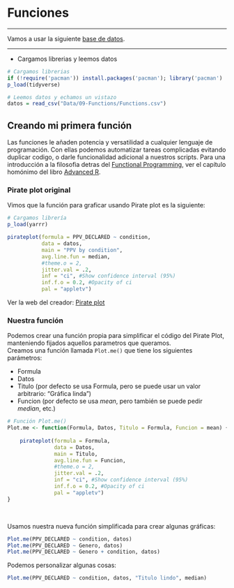 # Funciones{#Funciones}

***
Vamos a usar la siguiente [base de datos](Data/09-Functions/Functions.csv).

***

* Cargamos librerias y leemos datos
```r
# Cargamos librerias
if (!require('pacman')) install.packages('pacman'); library('pacman')
p_load(tidyverse)

# Leemos datos y echamos un vistazo
datos = read_csv("Data/09-Functions/Functions.csv")
```

## Creando mi primera función

Las funciones le añaden potencia y versatilidad a cualquier lenguaje de programación. Con ellas podemos automatizar tareas complicadas evitando duplicar codigo, o darle funcionalidad adicional a nuestros scripts. Para una introducción a la filosofia detras del [Functional Programming](http://adv-r.had.co.nz/Functional-programming.html), ver el capítulo homónimo del libro [Advanced R](http://adv-r.had.co.nz/Functional-programming.html).


### Pirate plot original

Vimos que la función para graficar usando Pirate plot es la siguiente:

```r
# Cargamos librería
p_load(yarrr)    

pirateplot(formula = PPV_DECLARED ~ condition,
           data = datos,
           main = "PPV by condition",
           avg.line.fun = median,
           #theme.o = 2,
           jitter.val = .2,
           inf = "ci", #Show confidence interval (95%)
           inf.f.o = 0.2, #Opacity of ci
           pal = "appletv")
```
Ver la web del creador: [Pirate plot](http://nathanieldphillips.com/)


### Nuestra función
Podemos crear una función propia para simplificar el código del Pirate Plot, manteniendo fijados aquellos parametros que queramos.  
Creamos una función llamada `Plot.me()` que tiene los siguientes parámetros:

* Formula
* Datos
* Titulo (por defecto se usa Formula, pero se puede usar un valor arbitrario: "Gráfica linda")
* Funcion (por defecto se usa *mean*, pero también se puede pedir *median*, etc.)


```r
# Función Plot.me()
Plot.me <- function(Formula, Datos, Titulo = Formula, Funcion = mean) {
  
    pirateplot(formula = Formula,
               data = Datos,
               main = Titulo,
               avg.line.fun = Funcion,
               #theme.o = 2,
               jitter.val = .2,
               inf = "ci", #Show confidence interval (95%)
               inf.f.o = 0.2, #Opacity of ci
               pal = "appletv")
}

```
  
<BR>        

Usamos nuestra nueva función simplificada para crear algunas gráficas:

```r
Plot.me(PPV_DECLARED ~ condition, datos)
Plot.me(PPV_DECLARED ~ Genero, datos)
Plot.me(PPV_DECLARED ~ Genero + condition, datos)

```


Podemos personalizar algunas cosas:

```r
Plot.me(PPV_DECLARED ~ condition, datos, "Titulo lindo", median)
```
